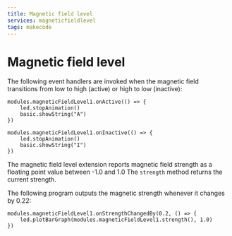```yaml
---
title: Magnetic field level
services: magneticfieldlevel
tags: makecode
---
```


# Magnetic field level

The following event handlers are invoked when the magnetic field transitions
from low to high (active) or high to low (inactive):

```blocks
modules.magneticFieldLevel1.onActive(() => {
    led.stopAnimation()
    basic.showString("A")
})

modules.magneticFieldLevel1.onInactive(() => {
    led.stopAnimation()
    basic.showString("I")
})

```

The magnetic field level extension reports magnetic field strength as a floating
point value between -1.0 and 1.0 The `strength` method returns the current strength.

The following program outputs the magnetic strength whenever it changes by 0.22:

```blocks
modules.magneticFieldLevel1.onStrengthChangedBy(0.2, () => {
    led.plotBarGraph(modules.magneticFieldLevel1.strength(), 1.0)
})
```

<MakeCodeExtensionFooter serviceName="magneticfieldlevel" />